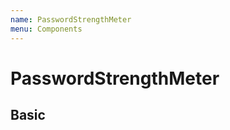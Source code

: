 ```yaml
---
name: PasswordStrengthMeter
menu: Components
---
```



# PasswordStrengthMeter

## Basic

<Playground>
  <Boxer my={1}>
    <UncontrolledPasswordStrengthMeter
      estimate={zxcvbn}
      strength={[
        { color: 'red', t: 'veryWeak' },
        { color: 'orange', t: 'weak' },
        { color: 'yellow', t: 'medium' },
        { color: 'green', t: 'strong' },
        { color: 'green', t: 'veryStrong' },
      ]}
      title="MyTitle"
    />
  </Boxer>
</Playground>
